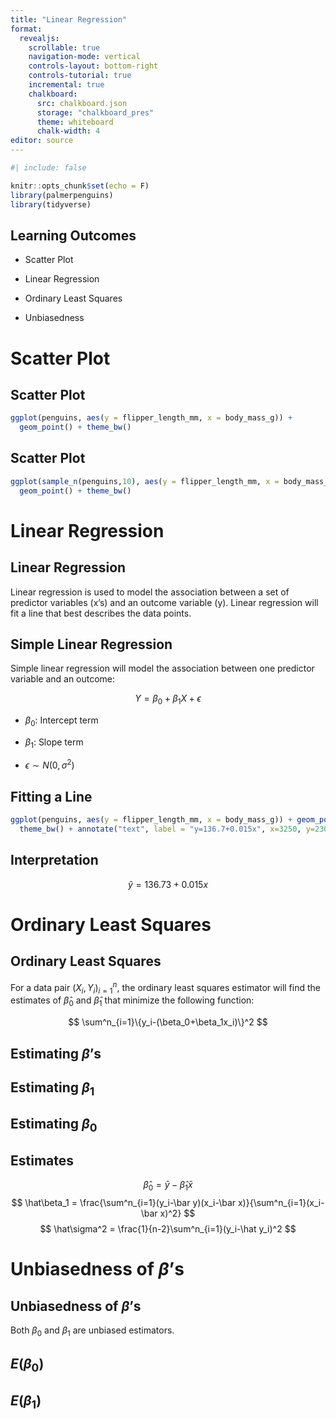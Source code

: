 ```yaml
---
title: "Linear Regression"
format:
  revealjs:
    scrollable: true
    navigation-mode: vertical
    controls-layout: bottom-right
    controls-tutorial: true
    incremental: true 
    chalkboard:
      src: chalkboard.json
      storage: "chalkboard_pres"
      theme: whiteboard
      chalk-width: 4
editor: source
---
```


```r
#| include: false

knitr::opts_chunk$set(echo = F)
library(palmerpenguins)
library(tidyverse)
```

## Learning Outcomes

-   Scatter Plot

-   Linear Regression

-   Ordinary Least Squares

-   Unbiasedness

# Scatter Plot

## Scatter Plot

```r
ggplot(penguins, aes(y = flipper_length_mm, x = body_mass_g)) +
  geom_point() + theme_bw()
```

## Scatter Plot

```r
ggplot(sample_n(penguins,10), aes(y = flipper_length_mm, x = body_mass_g)) +
  geom_point() + theme_bw()
```

# Linear Regression

## Linear Regression

Linear regression is used to model the association between a set of predictor variables (x's) and an outcome variable (y). Linear regression will fit a line that best describes the data points.

## Simple Linear Regression

Simple linear regression will model the association between one predictor variable and an outcome:

$$
Y = \beta_0 + \beta_1 X + \epsilon
$$

-   $\beta_0$: Intercept term

-   $\beta_1$: Slope term

-   $\epsilon\sim N(0,\sigma^2)$

## Fitting a Line

```r
ggplot(penguins, aes(y = flipper_length_mm, x = body_mass_g)) + geom_point() + geom_smooth(method = "lm") +
  theme_bw() + annotate("text", label = "y=136.7+0.015x", x=3250, y=230, size = 10)
```

## Interpretation

$$
\hat y = 136.73 + 0.015 x
$$

# Ordinary Least Squares

## Ordinary Least Squares

For a data pair $(X_i,Y_i)_{i=1}^n$, the ordinary least squares estimator will find the estimates of $\hat\beta_0$ and $\hat\beta_1$ that minimize the following function:

$$
\sum^n_{i=1}\{y_i-(\beta_0+\beta_1x_i)\}^2
$$

## Estimating $\beta$'s

## Estimating $\beta_1$

## Estimating $\beta_0$

## Estimates

$$
\hat\beta_0 = \bar y - \hat\beta_1\bar x
$$ $$
\hat\beta_1 = \frac{\sum^n_{i=1}(y_i-\bar y)(x_i-\bar x)}{\sum^n_{i=1}(x_i-\bar x)^2}
$$ $$
\hat\sigma^2 = \frac{1}{n-2}\sum^n_{i=1}(y_i-\hat y_i)^2
$$

# Unbiasedness of $\beta$'s

## Unbiasedness of $\beta$'s

Both $\beta_0$ and $\beta_1$ are unbiased estimators.

## $E(\beta_0)$

## $E(\beta_1)$